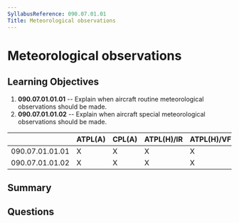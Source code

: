 ```yaml
---
SyllabusReference: 090.07.01.01
Title: Meteorological observations
---
```


# Meteorological observations

## Learning Objectives

1.  **090.07.01.01.01** -- Explain when aircraft routine meteorological
    observations should be made.
2.  **090.07.01.01.02** -- Explain when aircraft special meteorological
    observations should be made.

|                 | ATPL(A) | CPL(A) | ATPL(H)/IR | ATPL(H)/VFR | CPL(H) | IR | CBIR(A) |
| --------------- | ------- | ------ | ---------- | ----------- | ------ | -- | ------- |
| 090.07.01.01.01 | X       | X      | X          | X           | X      | X  | X       |
| 090.07.01.01.02 | X       | X      | X          | X           | X      | X  | X       |

## Summary

## Questions
